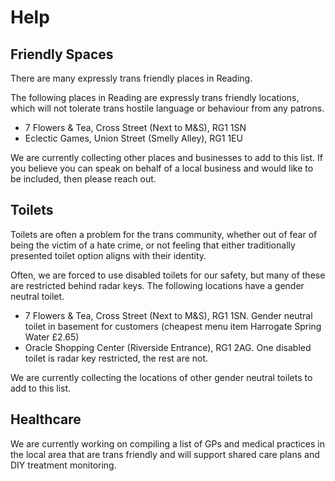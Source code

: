 # Help

## Friendly Spaces

There are many expressly trans friendly places in Reading.

The following places in Reading are expressly trans friendly locations, which
will not tolerate trans hostile language or behaviour from any patrons.

- 7 Flowers & Tea, Cross Street (Next to M&S), RG1 1SN
- Eclectic Games, Union Street (Smelly Alley), RG1 1EU

We are currently collecting other places and businesses to add to this list. If
you believe you can speak on behalf of a local business and would like to be
included, then please reach out.

## Toilets

Toilets are often a problem for the trans community, whether out of fear of
being the victim of a hate crime, or not feeling that either traditionally
presented toilet option aligns with their identity.

Often, we are forced to use disabled toilets for our safety, but many of these
are restricted behind radar keys. The following locations have a gender neutral
toilet.

- 7 Flowers & Tea, Cross Street (Next to M&S), RG1 1SN. Gender neutral toilet in
  basement for customers (cheapest menu item Harrogate Spring Water £2.65)
- Oracle Shopping Center (Riverside Entrance), RG1 2AG. One disabled toilet is
  radar key restricted, the rest are not.

We are currently collecting the locations of other gender neutral toilets to add
to this list.

## Healthcare

We are currently working on compiling a list of GPs and medical practices in the
local area that are trans friendly and will support shared care plans and DIY
treatment monitoring.
